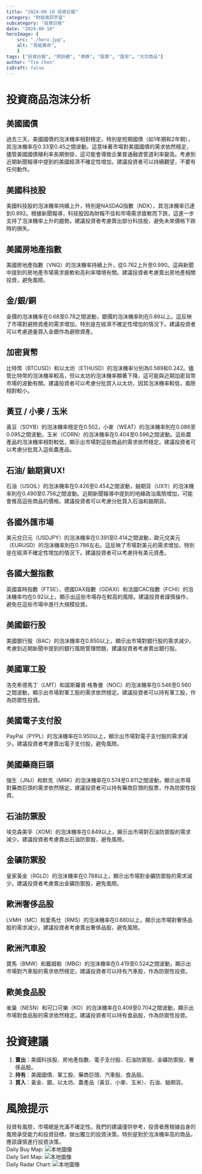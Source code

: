 ```yaml
---
title: "2024-08-10 投資日報"
category: "財經資訊宇宙"
subcategory: "投資日報"
date: "2024-08-10"
heroImage: {
    src: "./hero.jpg",
    alt: "易經算命",
    }
tags: ["投資日報", "照妖鏡", "債券", "股票", "匯率", "大宗商品"]
author: "Tim Chen"
isDraft: false
---
```

# 投資商品泡沫分析

## 美國國債
過去三天，美國國債的泡沫機率相對穩定，特別是短期國債（如1年期和2年期），其泡沫機率在0.33至0.45之間波動。這意味著市場對美國國債的需求依然穩定，儘管美國國債殖利率長期倒掛，這可能會導致企業普通融資管道利率變高。考慮到近期新聞報導中提到的美國經濟不確定性增加，建議投資者可以持續觀望，不要有任何動作。

## 美國科技股
美國科技股的泡沫機率持續上升，特別是NASDAQ指數（NDX），其泡沫機率已達到0.892。根據新聞報導，科技股因為財報不佳和市場需求疲軟而下跌，這進一步支持了泡沫機率上升的趨勢。建議投資者考慮賣出部分科技股，避免未來價格下跌時的損失。

## 美國房地產指數
美國房地產指數（VNQ）的泡沫機率持續上升，從0.762上升至0.990。這與新聞中提到的房地產市場需求疲軟和高利率環境有關。建議投資者考慮賣出房地產相關投資，避免風險。

## 金/銀/銅
金價的泡沫機率在0.68至0.78之間波動，銀價的泡沫機率則在0.89以上。這反映了市場對避險資產的需求增加，特別是在經濟不確定性增加的情況下。建議投資者可以考慮適量買入金銀作為避險資產。

## 加密貨幣
比特幣（BTCUSD）和以太坊（ETHUSD）的泡沫機率分別為0.589和0.242。儘管比特幣的泡沫機率較高，但以太坊的泡沫機率顯著下降，這可能與近期加密貨幣市場的波動有關。建議投資者可以考慮分批買入以太坊，因其泡沫機率較低，風險相對較小。

## 黃豆 / 小麥 / 玉米
黃豆（SOYB）的泡沫機率穩定在0.502，小麥（WEAT）的泡沫機率則在0.086至0.095之間波動，玉米（CORN）的泡沫機率在0.404至0.596之間波動。這些農產品的泡沫機率相對較低，顯示出市場對這些商品的需求依然穩定。建議投資者可以考慮分批買入這些農產品。

## 石油/ 鈾期貨UX!
石油（USOIL）的泡沫機率在0.426至0.454之間波動，鈾期貨（UX1!）的泡沫機率則在0.490至0.756之間波動。近期新聞報導中提到的地緣政治風險增加，可能會推高這些商品的價格。建議投資者可以考慮分批買入石油和鈾期貨。

## 各國外匯市場
美元兌日元（USDJPY）的泡沫機率在0.391至0.414之間波動，歐元兌美元（EURUSD）的泡沫機率則在0.786左右。這反映了市場對美元的需求增加，特別是在經濟不確定性增加的情況下。建議投資者可以考慮持有美元資產。

## 各國大盤指數
英國富時指數（FTSE）、德國DAX指數（GDAXI）和法國CAC指數（FCHI）的泡沫機率均在0.92以上，顯示出這些市場存在較高的風險。建議投資者謹慎操作，避免在這些市場中進行大規模投資。

## 美國銀行股
美國銀行股（BAC）的泡沫機率在0.850以上，顯示出市場對銀行股的需求減少。考慮到近期新聞中提到的銀行風險管理問題，建議投資者考慮賣出銀行股。

## 美國軍工股
洛克希德馬丁（LMT）和諾斯羅普·格魯曼（NOC）的泡沫機率在0.546至0.560之間波動，顯示出市場對軍工股的需求依然穩定。建議投資者可以持有軍工股，作為防禦性投資。

## 美國電子支付股
PayPal（PYPL）的泡沫機率在0.950以上，顯示出市場對電子支付股的需求減少。建議投資者考慮賣出電子支付股，避免風險。

## 美國藥商巨頭
強生（JNJ）和默克（MRK）的泡沫機率在0.574至0.811之間波動，顯示出市場對藥商巨頭的需求依然穩定。建議投資者可以持有藥商巨頭的股票，作為防禦性投資。

## 石油防禦股
埃克森美孚（XOM）的泡沫機率在0.849以上，顯示出市場對石油防禦股的需求減少。建議投資者考慮賣出石油防禦股，避免風險。

## 金礦防禦股
皇家黃金（RGLD）的泡沫機率在0.788以上，顯示出市場對金礦防禦股的需求減少。建議投資者考慮賣出金礦防禦股，避免風險。

## 歐洲奢侈品股
LVMH（MC）和愛馬仕（RMS）的泡沫機率在0.680以上，顯示出市場對奢侈品股的需求減少。建議投資者考慮賣出奢侈品股，避免風險。

## 歐洲汽車股
寶馬（BMW）和戴姆勒（MBG）的泡沫機率在0.419至0.524之間波動，顯示出市場對汽車股的需求依然穩定。建議投資者可以持有汽車股，作為防禦性投資。

## 歐美食品股
雀巢（NESN）和可口可樂（KO）的泡沫機率在0.409至0.704之間波動，顯示出市場對食品股的需求依然穩定。建議投資者可以持有食品股，作為防禦性投資。

# 投資建議
1. **賣出**：美國科技股、房地產指數、電子支付股、石油防禦股、金礦防禦股、奢侈品股。
2. **持有**：美國國債、軍工股、藥商巨頭、汽車股、食品股。
3. **買入**：黃金、銀、以太坊、農產品（黃豆、小麥、玉米）、石油、鈾期貨。

# 風險提示
投資有風險，市場總是充滿不確定性。我們的建議僅供參考，投資者應根據自身的風險承受能力和投資目標，做出獨立的投資決策。特別是對於泡沫機率高的商品，應該謹慎進行投資決策。
<br />
Daily Buy Map:
![本地圖像](./buyMap.svg)
<br />
Daily Sell Map:
![本地圖像](./sellMap.svg)
<br />
Daily Radar Chart:
![本地圖像](./radar.svg)
<br />
